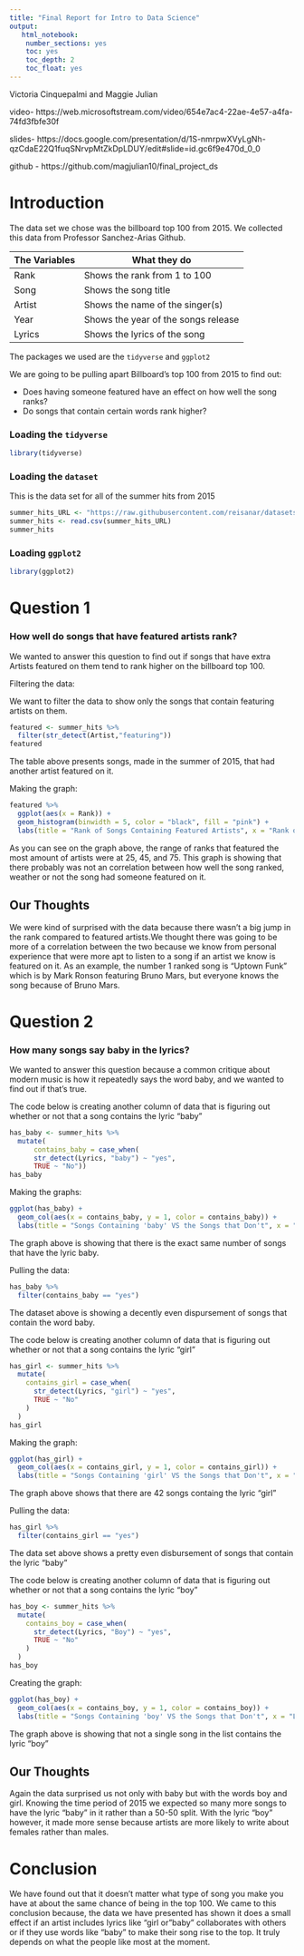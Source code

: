 ```yaml
---
title: "Final Report for Intro to Data Science"
output:
   html_notebook:
    number_sections: yes
    toc: yes
    toc_depth: 2
    toc_float: yes
---
```

Victoria Cinquepalmi and Maggie Julian

video- https://web.microsoftstream.com/video/654e7ac4-22ae-4e57-a4fa-74fd3fbfe30f 

slides- https://docs.google.com/presentation/d/1S-nmrpwXVyLgNh-qzCdaE22Q1fuqSNrvpMtZkDpLDUY/edit#slide=id.gc6f9e470d_0_0 

github - https://github.com/magjulian10/final_project_ds 

# Introduction

The data set we chose was the billboard top 100 from 2015. We collected this data from Professor Sanchez-Arias Github. 

|The Variables    | What they do                          |
|-----------------|---------------------------------------|
| Rank            | Shows the rank from 1 to 100          |
| Song            | Shows the song title                  |
| Artist          | Shows the name of the singer(s)       |
| Year            | Shows the year of the songs release   |
| Lyrics          | Shows the lyrics of the song          | 

The packages we used are the `tidyverse` and `ggplot2`

We are going to be pulling apart Billboard's top 100 from 2015 to find out:

- Does having someone featured have an effect on how well the song ranks?
- Do songs that contain certain words rank higher?


### Loading the `tidyverse` 

```r
library(tidyverse)
```


### Loading the `dataset`

This is the data set for all of the summer hits from 2015

```r
summer_hits_URL <- "https://raw.githubusercontent.com/reisanar/datasets/master/BB_top100_2015.csv"
summer_hits <- read.csv(summer_hits_URL)
summer_hits
```



### Loading `ggplot2`

```r
library(ggplot2)
```





# Question 1

### How well do songs that have featured  artists rank?

We wanted to answer this question to find out if songs that have extra Artists featured on them tend to rank higher on the billboard top 100. 

Filtering the data:

We want to filter the data to show only the songs that contain featuring artists on them. 

```r
featured <- summer_hits %>%
  filter(str_detect(Artist,"featuring"))
featured
```
The table above presents songs, made in the summer of 2015, that had another artist featured on it. 


Making the graph:

```r
featured %>% 
  ggplot(aes(x = Rank)) +
  geom_histogram(binwidth = 5, color = "black", fill = "pink") +
  labs(title = "Rank of Songs Containing Featured Artists", x = "Rank of song (out of 100)", y = "Count of Songs")
```

As you can see on the graph above, the range of ranks that featured the most amount of artists were at 25, 45, and 75. This graph is showing that there probably was not an correlation between how well the song ranked, weather or not the song had someone featured on it. 


## Our Thoughts
We were kind of surprised with the data because there wasn't a big jump in the rank compared to featured artists.We thought there was going to be more of a correlation between the two because we know from personal experience that were more apt to listen to a song if an artist we know is featured on it. As an example, the number 1 ranked song is "Uptown Funk" which is by Mark Ronson featuring Bruno Mars, but everyone knows the song because of Bruno Mars.


# Question 2

### How many songs say baby in the lyrics?

We wanted to answer this question because a common critique about modern music is how it repeatedly says the word baby, and we wanted to find out if that's true. 


The code below is creating another column of data that is figuring out whether or not that a song contains the lyric "baby"


```r
has_baby <- summer_hits %>% 
  mutate(
      contains_baby = case_when(
      str_detect(Lyrics, "baby") ~ "yes", 
      TRUE ~ "No"))
has_baby
```


Making the graphs:

```r
ggplot(has_baby) +
  geom_col(aes(x = contains_baby, y = 1, color = contains_baby)) +
  labs(title = "Songs Containing 'baby' VS the Songs that Don't", x = "Lyrics", y = "Number of Songs")
```

The graph above is showing that there is the exact same number of songs that have the lyric baby. 


Pulling the data:

```r
has_baby %>% 
  filter(contains_baby == "yes")
```
The dataset above is showing a decently even dispursement of songs that contain the word baby. 


The code below is creating another column of data that is figuring out whether or not that a song contains the lyric "girl"

```r
has_girl <- summer_hits %>% 
  mutate(
    contains_girl = case_when(
      str_detect(Lyrics, "girl") ~ "yes", 
      TRUE ~ "No"
    )
  ) 
has_girl
```

Making the graph:

```r
ggplot(has_girl) +
  geom_col(aes(x = contains_girl, y = 1, color = contains_girl)) +
  labs(title = "Songs Containing 'girl' VS the Songs that Don't", x = "Lyrics", y = "Number of Songs")
```

The graph above shows that there are 42 songs  containg the lyric "girl"

Pulling the data:

```r
has_girl %>% 
  filter(contains_girl == "yes")
```
The data set above shows a pretty even disbursement of songs that contain the lyric "baby" 



The code below is creating another column of data that is figuring out whether or not that a song contains the lyric "boy"

```r
has_boy <- summer_hits %>% 
  mutate(
    contains_boy = case_when(
      str_detect(Lyrics, "Boy") ~ "yes", 
      TRUE ~ "No"
    )
  ) 
has_boy
```

Creating the graph:

```r
ggplot(has_boy) +
  geom_col(aes(x = contains_boy, y = 1, color = contains_boy)) +
  labs(title = "Songs Containing 'boy' VS the Songs that Don't", x = "Lyrics", y = "Number of Songs")
```
The graph above is showing that not a single song in the list contains the lyric "boy"

## Our Thoughts
Again the data surprised us not only with baby but with the words boy and girl. Knowing the time period of 2015 we expected so many more songs to have the lyric "baby " in it rather than a 50-50 split. With the lyric "boy" however, it made more sense because artists are more likely to write about females rather than males. 



# Conclusion

We have found out that it doesn’t matter what type of song you make you have at about the same chance of being in the top 100. We came to this conclusion because, the data we have presented has shown it does a small effect if an artist includes lyrics like "girl or "baby" collaborates with others or if they use words like “baby” to make their song rise to the top. It truly depends on what the people like most at the moment. 



